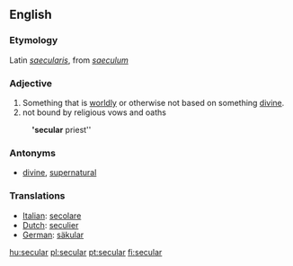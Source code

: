 ==English==
===Etymology===
Latin ''[[saecularis]]'', from ''[[saeculum]]''

===Adjective===
#Something that is [[worldly]] or otherwise not based on something [[divine]]. 
#not bound by religious vows and oaths
:''''secular''' priest''

===Antonyms===
*[[divine]], [[supernatural]]

=== Translations ===
*[[Italian]]: [[secolare]]
*[[Dutch]]: [[seculier]]
*[[German]]: [[säkular]]

[[hu:secular]]
[[pl:secular]]
[[pt:secular]]
[[fi:secular]]